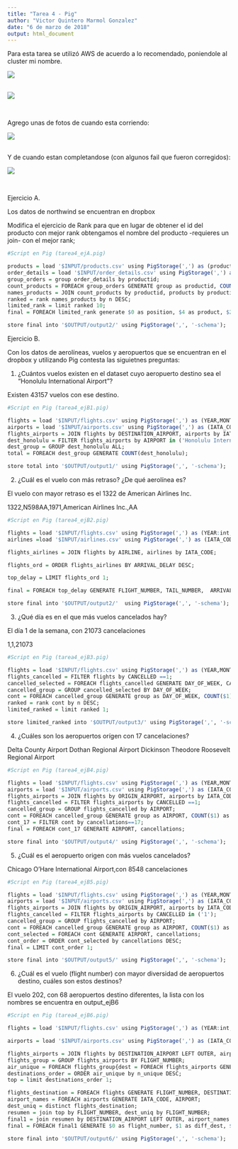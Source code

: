 ---
title: "Tarea 4 - Pig"
author: "Victor Quintero Marmol Gonzalez"
date: "6 de marzo de 2018"
output: html_document
---

Para esta tarea se utilizó AWS de acuerdo a lo recomendado, poniendole al cluster mi nombre.


![](C:/Users/Lillian/Documents/Victor/Segundo Semestre/Metodos_gran_escala/tarea_4/AWS_pig.png)

<br>
![](C:/Users/Lillian/Documents/Victor/Segundo Semestre/Metodos_gran_escala/tarea_4/AWS_pig2.png)

<br>

Agrego unas de fotos de cuando esta corriendo:

![](C:/Users/Lillian/Documents/Victor/Segundo Semestre/Metodos_gran_escala/tarea_4/AWS_pig_run.png)

<br>
Y de cuando estan completandose (con algunos fail que fueron corregidos):

![](C:/Users/Lillian/Documents/Victor/Segundo Semestre/Metodos_gran_escala/tarea_4/AWS_pig_run2.png)


<br>


Ejercicio A.

Los datos de northwind se encuentran en dropbox

Modifica el ejercicio de Rank para que en lugar de obtener el id del producto con mejor rank obtengamos el nombre del producto -requieres un join- con el mejor rank;


```{r, eval=FALSE}
#Script en Pig (tarea4_ejA.pig)

products = load '$INPUT/products.csv' using PigStorage(',') as (productid:chararray, productname:chararray, supplierid:chararray, categoryid:chararray, quantityperunit:int, unitprice:float, unitsinstock:int, unitsonorder:int, reorderlevel:int, discounted:int);
order_details = load '$INPUT/order_details.csv' using PigStorage(',') as (orderid:chararray,productid:chararray,unitprice:float,quantity:int,	discount:float);
group_orders = group order_details by productid;
count_products = FOREACH group_orders GENERATE group as productid, COUNT($1) as n;
names_products = JOIN count_products by productid, products by productid;
ranked = rank names_products by n DESC;
limited_rank = limit ranked 10;
final = FOREACH limited_rank generate $0 as position, $4 as product, $2 as num_orders;

store final into '$OUTPUT/output2/' using PigStorage(',', '-schema');

```


Ejercicio B.

Con los datos de aerolíneas, vuelos y aeropuertos que se encuentran en el dropbox y utilizando Pig contesta las siguietnes preguntas:

1. ¿Cuántos vuelos existen en el dataset cuyo aeropuerto destino sea el "Honolulu International Airport"?

Existen 43157 vuelos con ese destino.


```{r, eval=FALSE}
#Script en Pig (tarea4_ejB1.pig)

flights = load '$INPUT/flights.csv' using PigStorage(',') as (YEAR,MONTH,DAY,DAY_OF_WEEK,AIRLINE,FLIGHT_NUMBER,TAIL_NUMBER,ORIGIN_AIRPORT,DESTINATION_AIRPORT,SCHEDULED_DEPARTURE,DEPARTURE_TIME,DEPARTURE_DELAY,TAXI_OUT,WHEELS_OFF,SCHEDULED_TIME,ELAPSED_TIME,AIR_TIME,DISTANCE,WHEELS_ON,TAXI_IN,SCHEDULED_ARRIVAL,ARRIVAL_TIME,ARRIVAL_DELAY,DIVERTED,CANCELLED,CANCELLATION_REASON,AIR_SYSTEM_DELAY,SECURITY_DELAY,AIRLINE_DELAY,LATE_AIRCRAFT_DELAY,WEATHER_DELAY);
airports = load '$INPUT/airports.csv' using PigStorage(',') as (IATA_CODE,AIRPORT,CITY,STATE,COUNTRY,LATITUDE,LONGITUDE);
flights_airports = JOIN flights by DESTINATION_AIRPORT, airports by IATA_CODE; 
dest_honolulu = FILTER flights_airports by AIRPORT in ('Honolulu International Airport');
dest_group = GROUP dest_honolulu ALL;
total = FOREACH dest_group GENERATE COUNT(dest_honolulu);

store total into '$OUTPUT/output1/' using PigStorage(',', '-schema');

```

2. ¿Cuál es el vuelo con más retraso? ¿De qué aerolínea es?

El vuelo con mayor retraso es el 1322 de American Airlines Inc.

1322,N598AA,1971,American Airlines Inc.,AA

```{r, eval=FALSE}
#Script en Pig (tarea4_ejB2.pig)

flights = load '$INPUT/flights.csv' using PigStorage(',') as (YEAR:int,MONTH:int,DAY:int,DAY_OF_WEEK:int,AIRLINE:chararray,FLIGHT_NUMBER:int,TAIL_NUMBER:chararray,ORIGIN_AIRPORT:chararray,DESTINATION_AIRPORT:chararray,SCHEDULED_DEPARTURE:chararray,DEPARTURE_TIME:chararray,DEPARTURE_DELAY:int,TAXI_OUT:int,WHEELS_OFF:chararray,SCHEDULED_TIME:chararray,ELAPSED_TIME:int,AIR_TIME:int,DISTANCE:int,WHEELS_ON:chararray,TAXI_IN:int,SCHEDULED_ARRIVAL:chararray,ARRIVAL_TIME:chararray,ARRIVAL_DELAY:int,DIVERTED:chararray,CANCELLED:chararray,CANCELLATION_REASON:chararray,AIR_SYSTEM_DELAY:chararray,SECURITY_DELAY:chararray,AIRLINE_DELAY:chararray,LATE_AIRCRAFT_DELAY:chararray,WEATHER_DELAY:chararray);
airlines =load '$INPUT/airlines.csv' using PigStorage(',') as (IATA_CODE:chararray,AIRLINE_2:chararray);

flights_airlines = JOIN flights by AIRLINE, airlines by IATA_CODE;

flights_ord = ORDER flights_airlines BY ARRIVAL_DELAY DESC;

top_delay = LIMIT flights_ord 1;

final = FOREACH top_delay GENERATE FLIGHT_NUMBER, TAIL_NUMBER,  ARRIVAL_DELAY,AIRLINE_2,IATA_CODE;

store final into '$OUTPUT/output2/'  using PigStorage(',', '-schema');


```

3. ¿Qué día es en el que más vuelos cancelados hay?

El día 1 de la semana, con 21073 cancelaciones

1,1,21073

```{r,eval=FALSE}
#Script en Pig (tarea4_ejB3.pig)

flights = load '$INPUT/flights.csv' using PigStorage(',') as (YEAR,MONTH,DAY,DAY_OF_WEEK,AIRLINE,FLIGHT_NUMBER,TAIL_NUMBER,ORIGIN_AIRPORT,DESTINATION_AIRPORT,SCHEDULED_DEPARTURE,DEPARTURE_TIME,DEPARTURE_DELAY,TAXI_OUT,WHEELS_OFF,SCHEDULED_TIME,ELAPSED_TIME,AIR_TIME,DISTANCE,WHEELS_ON,TAXI_IN,SCHEDULED_ARRIVAL,ARRIVAL_TIME,ARRIVAL_DELAY,DIVERTED,CANCELLED,CANCELLATION_REASON,AIR_SYSTEM_DELAY,SECURITY_DELAY,AIRLINE_DELAY,LATE_AIRCRAFT_DELAY,WEATHER_DELAY);
flights_cancelled = FILTER flights by CANCELLED ==1;
cancelled_selected = FOREACH flights_cancelled GENERATE DAY_OF_WEEK, CANCELLED;
cancelled_group = GROUP cancelled_selected BY DAY_OF_WEEK;
cont = FOREACH cancelled_group GENERATE group as DAY_OF_WEEK, COUNT($1) as n;
ranked = rank cont by n DESC;
limited_ranked = limit ranked 1;

store limited_ranked into '$OUTPUT/output3/' using PigStorage(',', '-schema');

```


4. ¿Cuáles son los aeropuertos orígen con 17 cancelaciones?


Delta County Airport
Dothan Regional Airport
Dickinson Theodore Roosevelt Regional Airport


```{r, eval=FALSE}
#Script en Pig (tarea4_ejB4.pig)

flights = load '$INPUT/flights.csv' using PigStorage(',') as (YEAR,MONTH,DAY,DAY_OF_WEEK,AIRLINE,FLIGHT_NUMBER,TAIL_NUMBER,ORIGIN_AIRPORT,DESTINATION_AIRPORT,SCHEDULED_DEPARTURE,DEPARTURE_TIME,DEPARTURE_DELAY,TAXI_OUT,WHEELS_OFF,SCHEDULED_TIME,ELAPSED_TIME,AIR_TIME,DISTANCE,WHEELS_ON,TAXI_IN,SCHEDULED_ARRIVAL,ARRIVAL_TIME,ARRIVAL_DELAY,DIVERTED,CANCELLED,CANCELLATION_REASON,AIR_SYSTEM_DELAY,SECURITY_DELAY,AIRLINE_DELAY,LATE_AIRCRAFT_DELAY,WEATHER_DELAY);
airports = load '$INPUT/airports.csv' using PigStorage(',') as (IATA_CODE,AIRPORT,CITY,STATE,COUNTRY,LATITUDE,LONGITUDE);
flights_airports = JOIN flights by ORIGIN_AIRPORT, airports by IATA_CODE; 
flights_cancelled = FILTER flights_airports by CANCELLED ==1;
cancelled_group = GROUP flights_cancelled by AIRPORT;
cont = FOREACH cancelled_group GENERATE group as AIRPORT, COUNT($1) as cancellations;
cont_17 = FILTER cont by cancellations==17;
final = FOREACH cont_17 GENERATE AIRPORT, cancellations;

store final into '$OUTPUT/output4/' using PigStorage(',', '-schema');

```

5. ¿Cuál es el aeropuerto origen con más vuelos cancelados?

Chicago O'Hare International Airport,con 8548 cancelaciones

```{r, eval=FALSE}
#Script en Pig (tarea4_ejB5.pig)

flights = load '$INPUT/flights.csv' using PigStorage(',') as (YEAR,MONTH,DAY,DAY_OF_WEEK,AIRLINE,FLIGHT_NUMBER,TAIL_NUMBER,ORIGIN_AIRPORT,DESTINATION_AIRPORT,SCHEDULED_DEPARTURE,DEPARTURE_TIME,DEPARTURE_DELAY,TAXI_OUT,WHEELS_OFF,SCHEDULED_TIME,ELAPSED_TIME,AIR_TIME,DISTANCE,WHEELS_ON,TAXI_IN,SCHEDULED_ARRIVAL,ARRIVAL_TIME,ARRIVAL_DELAY,DIVERTED,CANCELLED,CANCELLATION_REASON,AIR_SYSTEM_DELAY,SECURITY_DELAY,AIRLINE_DELAY,LATE_AIRCRAFT_DELAY,WEATHER_DELAY);
airports = load '$INPUT/airports.csv' using PigStorage(',') as (IATA_CODE,AIRPORT,CITY,STATE,COUNTRY,LATITUDE,LONGITUDE);
flights_airports = JOIN flights by ORIGIN_AIRPORT, airports by IATA_CODE; 
flights_cancelled = FILTER flights_airports by CANCELLED in ('1');
cancelled_group = GROUP flights_cancelled by AIRPORT;
cont = FOREACH cancelled_group GENERATE group as AIRPORT, COUNT($1) as cancellations;
cont_selected = FOREACH cont GENERATE AIRPORT, cancellations;
cont_order = ORDER cont_selected by cancellations DESC;
final = LIMIT cont_order 1;

store final into '$OUTPUT/output5/' using PigStorage(',', '-schema');

```


6. ¿Cuál es el vuelo (flight number) con mayor diversidad de aeropuertos destino, cuáles son estos destinos? 

El vuelo 202, con 68 aeropuertos destino diferentes, la lista con los nombres se encuentra en output_ejB6


```{r, eval=FALSE}
#Script en Pig (tarea4_ejB6.pig)

flights = load '$INPUT/flights.csv' using PigStorage(',') as (YEAR:int,MONTH:int,DAY:int,DAY_OF_WEEK:int,AIRLINE:chararray,FLIGHT_NUMBER:int,TAIL_NUMBER:chararray,ORIGIN_AIRPORT:chararray,DESTINATION_AIRPORT:chararray,SCHEDULED_DEPARTURE:chararray,DEPARTURE_TIME:chararray,DEPARTURE_DELAY:int,TAXI_OUT:int,WHEELS_OFF:chararray,SCHEDULED_TIME:chararray,ELAPSED_TIME:int,AIR_TIME:int,DISTANCE:int,WHEELS_ON:chararray,TAXI_IN:int,SCHEDULED_ARRIVAL:chararray,ARRIVAL_TIME:chararray,ARRIVAL_DELAY:int,DIVERTED:chararray,CANCELLED:chararray,CANCELLATION_REASON:chararray,AIR_SYSTEM_DELAY:chararray,SECURITY_DELAY:chararray,AIRLINE_DELAY:chararray,LATE_AIRCRAFT_DELAY:chararray,WEATHER_DELAY:chararray);

airports = load '$INPUT/airports.csv' using PigStorage(',') as (IATA_CODE:chararray,AIRPORT:chararray,CITY:chararray,STATE:chararray,COUNTRY:chararray,LATITUDE:float,LONGITUDE:float);

flights_airports = JOIN flights by DESTINATION_AIRPORT LEFT OUTER, airports by IATA_CODE; 
flights_group = GROUP flights_airports BY FLIGHT_NUMBER;
air_unique = FOREACH flights_group{dest = FOREACH flights_airports GENERATE DESTINATION_AIRPORT; dist = DISTINCT dest; GENERATE group as FLIGHT_NUMBER, COUNT(dist) as n_unique;};
destinations_order = ORDER air_unique by n_unique DESC;
top = limit destinations_order 1;

flights_destination = FOREACH flights GENERATE FLIGHT_NUMBER, DESTINATION_AIRPORT;
airport_names = FOREACH airports GENERATE IATA_CODE, AIRPORT;
dest_uniq = distinct flights_destination;
resumen = join top by FLIGHT_NUMBER, dest_uniq by FLIGHT_NUMBER;
final1 = join resumen by DESTINATION_AIRPORT LEFT OUTER, airport_names by IATA_CODE;
final = FOREACH final1 GENERATE $0 as flight_number, $1 as diff_dest, $3 as iata_code, $5 as airport_name;

store final into '$OUTPUT/output6/' using PigStorage(',', '-schema');

```








